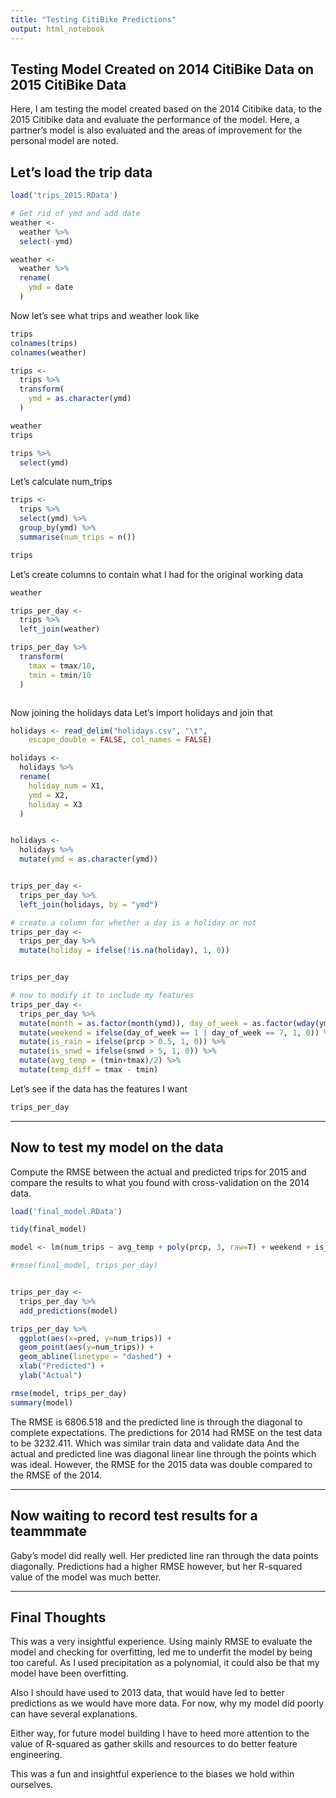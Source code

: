```yaml
---
title: "Testing CitiBike Predictions"
output: html_notebook
---
```

## Testing Model Created on 2014 CitiBike Data on 2015 CitiBike Data

Here, I am testing the model created based on the 2014 Citibike data, to the 2015 Citibike data and evaluate the performance of the model. 
Here, a partner's model is also evaluated and the areas of improvement for the personal model are noted. 

## Let's load the trip data
```r
load('trips_2015.RData')

# Get rid of ymd and add date
weather <- 
  weather %>%
  select(-ymd)

weather <- 
  weather %>% 
  rename(
    ymd = date
  ) 


```

Now let's see what trips and weather look like
```r
trips
colnames(trips)
colnames(weather)

trips <- 
  trips %>%
  transform(
    ymd = as.character(ymd)
  )

weather 
trips 

trips %>%
  select(ymd)

```
Let's calculate num_trips 
```r

trips <- 
  trips %>%
  select(ymd) %>%
  group_by(ymd) %>%
  summarise(num_trips = n())

trips


```


Let's create columns to contain what I had for the original working data 

```r
weather

trips_per_day <- 
  trips %>% 
  left_join(weather)

trips_per_day %>%
  transform(
    tmax = tmax/10, 
    tmin = tmin/10
  )



```

Now joining the holidays data
Let's import holidays and join that 
```r

holidays <- read_delim("holidays.csv", "\t", 
    escape_double = FALSE, col_names = FALSE) 

holidays <- 
  holidays %>%
  rename(
    holiday_num = X1, 
    ymd = X2, 
    holiday = X3 
  )


holidays <- 
  holidays %>%
  mutate(ymd = as.character(ymd))


trips_per_day <- 
  trips_per_day %>% 
  left_join(holidays, by = "ymd")

# create a column for whether a day is a holiday or not 
trips_per_day <-
  trips_per_day %>%
  mutate(holiday = ifelse(!is.na(holiday), 1, 0))


trips_per_day

```





```r

# now to modify it to include my features
trips_per_day <-  
  trips_per_day %>%
  mutate(month = as.factor(month(ymd)), day_of_week = as.factor(wday(ymd))) %>%
  mutate(weekend = ifelse(day_of_week == 1 | day_of_week == 7, 1, 0)) %>% 
  mutate(is_rain = ifelse(prcp > 0.5, 1, 0)) %>%
  mutate(is_snwd = ifelse(snwd > 5, 1, 0)) %>%
  mutate(avg_temp = (tmin+tmax)/2) %>%
  mutate(temp_diff = tmax - tmin)

```


Let's see if the data has the features I want 
```r
trips_per_day

```
_________________________________________________

## Now to test my model on the data 

Compute the RMSE between the actual and predicted trips for 2015 and compare the results to what you found with cross-validation on the 2014 data.

```r
load('final_model.RData')

tidy(final_model)

model <- lm(num_trips ~ avg_temp + poly(prcp, 3, raw=T) + weekend + is_snwd + holiday, trips_per_day)

#rmse(final_model, trips_per_day)


trips_per_day <- 
  trips_per_day %>%
  add_predictions(model)  

trips_per_day %>%
  ggplot(aes(x=pred, y=num_trips)) +
  geom_point(aes(y=num_trips)) +
  geom_abline(linetype = "dashed") +
  xlab("Predicted") +
  ylab("Actual")

rmse(model, trips_per_day)
summary(model)
```
The RMSE is 6806.518 and the predicted line is through the diagonal to complete expectations. 
The predictions for 2014 had RMSE on the test data to be 3232.411. Which was similar train data and validate data 
And the actual and predicted line was diagonal linear line through the points which was ideal. However, the RMSE for the 2015 data was double compared to the RMSE of the 2014. 

_______________________________________________

## Now waiting to record test results for a teammmate

Gaby's model did really well. Her predicted line ran through the data points diagonally. Predictions had a higher RMSE however, but her R-squared value of the model was much better. 

_______________________________________________
## Final Thoughts

This was a very insightful experience. Using mainly RMSE to evaluate the model and checking for overfitting, led me to underfit the model by being too careful. As I used precipitation as a polynomial, it could also be that my model have been overfitting. 

Also I should have used to 2013 data, that would have led to better predictions as we would have more data. For now, why my model did poorly can have several explanations. 

Either way, for future model building I have to heed more attention to the value of R-squared as gather skills and resources to do better feature engineering. 

This was a fun and insightful experience to the biases we hold within ourselves. 










